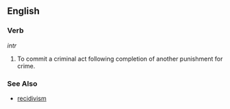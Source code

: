 ==English==
===Verb===

''intr''
#To commit a criminal act following completion of another punishment for crime.

===See Also===
*[[recidivism]]